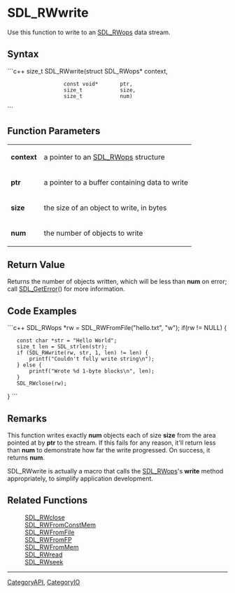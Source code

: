 
= SDL_RWwrite =
Use this function to write to an [[SDL_RWops]] data stream.


== Syntax ==
```c++
size_t SDL_RWwrite(struct SDL_RWops* context,
                   const void*       ptr,
                   size_t            size,
                   size_t            num)
```

== Function Parameters ==
{|
|'''context'''
|a pointer to an [[SDL_RWops]] structure
|-
|'''ptr'''
|a pointer to a buffer containing data to write
|-
|'''size'''
|the size of an object to write, in bytes
|-
|'''num'''
|the number of objects to write
|}

== Return Value ==
Returns the number of objects written, which will be less than '''num''' on error; call [[SDL_GetError]]() for more information.

== Code Examples ==
```c++
SDL_RWops *rw = SDL_RWFromFile("hello.txt", "w");
if(rw != NULL) {
    const char *str = "Hello World";
    size_t len = SDL_strlen(str);
    if (SDL_RWwrite(rw, str, 1, len) != len) {
        printf("Couldn't fully write string\n");
    } else {
        printf("Wrote %d 1-byte blocks\n", len);
    }
    SDL_RWclose(rw);
}
```

== Remarks ==
This function writes exactly '''num''' objects each of size '''size''' from the area pointed at by '''ptr''' to the stream. If this fails for any reason, it'll return less than '''num''' to demonstrate how far the write progressed. On success, it returns '''num'''.

SDL_RWwrite is actually a macro that calls the [[SDL_RWops]]'s '''write''' method appropriately, to simplify application development.

== Related Functions ==
:[[SDL_RWclose]]
:[[SDL_RWFromConstMem]]
:[[SDL_RWFromFile]]
:[[SDL_RWFromFP]]
:[[SDL_RWFromMem]]
:[[SDL_RWread]]
:[[SDL_RWseek]]

----
[[CategoryAPI]], [[CategoryIO]]
